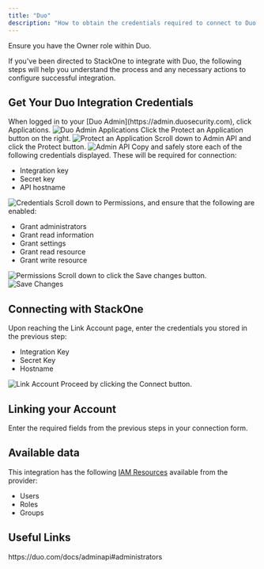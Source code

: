 ```yaml
---
title: "Duo"
description: "How to obtain the credentials required to connect to Duo."
---
```



<Warning>
  Ensure you have the Owner role within Duo.
</Warning>

If you've been directed to StackOne to integrate with Duo, the following steps will help you understand the process and any necessary actions to configure successful integration.

## Get Your Duo Integration Credentials

<Steps>
  <Step title="Log in to Duo Admin">
    When logged in to your [Duo Admin](https://admin.duosecurity.com), click Applications.
    <Frame>
      <img className='rounded-md' style={{ margin: '0 auto', border: '1px solid #efefef' }} alt="Duo Admin Applications" src="/images/duo/image1.png" />
    </Frame>
  </Step>

  <Step title="Protect an Application">
    Click the Protect an Application button on the right.
    <Frame>
      <img className='rounded-md' style={{ margin: '0 auto', border: '1px solid #efefef' }} alt="Protect an Application" src="/images/duo/image2.png" />
    </Frame>
  </Step>

  <Step title="Select Admin API">
    Scroll down to Admin API and click the Protect button.
    <Frame>
      <img className='rounded-md' style={{ margin: '0 auto', border: '1px solid #efefef' }} alt="Admin API" src="/images/duo/image3.png" />
    </Frame>
  </Step>

  <Step title="Copy Credentials">
    Copy and safely store each of the following credentials displayed. These will be required for connection:
    <ul>
      <li>Integration key</li>
      <li>Secret key</li>
      <li>API hostname</li>
    </ul>
    <Frame>
      <img className='rounded-md' style={{ margin: '0 auto', border: '1px solid #efefef' }} alt="Credentials" src="/images/duo/image4.png" />
    </Frame>
  </Step>

  <Step title="Set Permissions">
    Scroll down to Permissions, and ensure that the following are enabled:
    <ul>
      <li>Grant administrators</li>
      <li>Grant read information</li>
      <li>Grant settings</li>
      <li>Grant read resource</li>
      <li>Grant write resource</li>
    </ul>
    <Frame>
      <img className='rounded-md' style={{ margin: '0 auto', border: '1px solid #efefef' }} alt="Permissions" src="/images/duo/image5.png" />
    </Frame>
  </Step>

  <Step title="Save Changes">
    Scroll down to click the Save changes button.
    <Frame>
      <img className='rounded-md' style={{ margin: '0 auto', border: '1px solid #efefef' }} alt="Save Changes" src="/images/duo/image6.png" />
    </Frame>
  </Step>
</Steps>

## Connecting with StackOne

<Steps>
  <Step title="Enter Credentials">
    Upon reaching the Link Account page, enter the credentials you stored in the previous step:
    <ul>
      <li>Integration Key</li>
      <li>Secret Key</li>
      <li>Hostname</li>
    </ul>
    <Frame>
      <img className='rounded-md' style={{ margin: '0 auto', border: '1px solid #efefef' }} alt="Link Account" src="/images/duo/image7.png" />
    </Frame>
  </Step>

  <Step title="Connect">
    Proceed by clicking the Connect button.
  </Step>
</Steps>


## Linking your Account

Enter the required fields from the previous steps in your connection form.

<IntegrationFooter />


## Available data

This integration has the following [IAM Resources](https://docs.stackone.com/reference/iam_list_users) available from the provider:
<ul>
 <li>Users</li>
 <li>Roles</li>
 <li>Groups</li>
</ul>


## Useful Links
<Card title="API Reference" icon="link" href="https://duo.com/docs/adminapi#administrators">
    https://duo.com/docs/adminapi#administrators
</Card>
